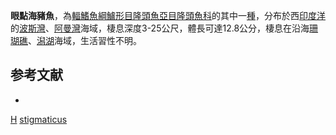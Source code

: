 {{Speciesbox 
| taxon = Halichoeres stigmaticus
| status = LC
| status_system = IUCN3.1
| authority = [[Randall|Randall]] & [[Smith|Smith]], 1982
| synonyms = 
}}

'''眼點海豬魚'''，為[[輻鰭魚綱|輻鰭魚綱]][[鱸形目|鱸形目]][[隆頭魚亞目|隆頭魚亞目]][[隆頭魚科|隆頭魚科]]的其中一[[種|種]]，分布於西[[印度洋|印度洋]]的[[波斯灣|波斯灣]]、[[阿曼灣|阿曼灣]]海域，棲息深度3-25公尺，體長可達12.8公分，棲息在沿海[[珊瑚礁|珊瑚礁]]、[[潟湖|潟湖]]海域，生活習性不明。

==参考文献==
*{{FishBase_species|genus=Halichoeres|species=stigmaticus|year=2013|month=7}}
{{taxonbar}}
[[Category:1982年描述的鱼类|H]]
[[Category:海豬魚屬|stigmaticus]]